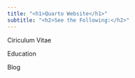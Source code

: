 ```yaml
---
title: "<h1>Quarto Website</h1>"
subtitle: "<h2>See the Following:</h2>"
---
```


<p>Ciriculum Vitae</p>

<p>Education</p>

<p>Blog</p>

